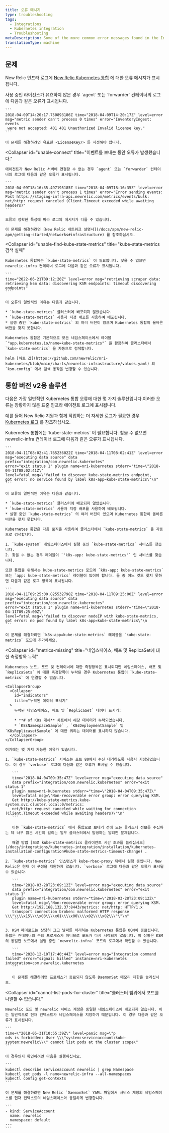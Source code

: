 ```yaml
---
title: 오류 메시지
type: troubleshooting
tags:
  - Integrations
  - Kubernetes integration
  - Troubleshooting
metaDescription: Some of the more common error messages found in the Infrastructure agent logs for New Relic Kubernetes integration.
translationType: machine
---
```


## 문제

New Relic 인프라 로그에 [New Relic Kubernetes 통합](/docs/integrations/host-integrations/host-integrations-list/kubernetes-monitoring-integration) 에 대한 오류 메시지가 표시됩니다.

<CollapserGroup>
  <Collapser
    id="invalid-license"
    title="유효하지 않은 New Relic 라이센스"
  >
    사용 중인 라이선스가 유효하지 않은 경우 `agent` 또는 `forwarder` 컨테이너의 로그에 다음과 같은 오류가 표시됩니다.

    ```
    2018-04-09T14:20:17.750893186Z time="2018-04-09T14:20:17Z" level=error 
    msg="metric sender can't process 0 times" error="InventoryIngest: events
     were not accepted: 401 401 Unauthorized Invalid license key."
    ```

    이 문제를 해결하려면 유효한 <LicenseKey/> 를 지정해야 합니다.
  </Collapser>

  <Collapser
    id="unable-connect"
    title="이벤트를 보내는 동안 오류가 발생했습니다."
  >
    에이전트가 New Relic 서버에 연결할 수 없는 경우 `agent` 또는 `forwarder` 컨테이너의 로그에 다음과 같은 오류가 표시됩니다.

    ```
    2018-04-09T18:16:35.497195185Z time="2018-04-09T18:16:35Z" level=error 
    msg="metric sender can't process 1 times" error="Error sending events: 
    Post https://staging-infra-api.newrelic.com/metrics/events/bulk: 
    net/http: request canceled (Client.Timeout exceeded while awaiting headers)"
    ```

    오류의 정확한 특성에 따라 로그의 메시지가 다를 수 있습니다.

    이 문제를 해결하려면 [New Relic 네트워크 설명서](/docs/apm/new-relic-apm/getting-started/networks#infrastructure) 를 참조하십시오.
  </Collapser>

  <Collapser
    id="unable-find-kube-state-metrics"
    title="kube-state-metrics 검색 실패"
  >
    Kubernetes 통합에는 `kube-state-metrics` 이 필요합니다. 찾을 수 없으면 newrelic-infra 컨테이너 로그에 다음과 같은 오류가 표시됩니다.

    ```
    time="2022-06-21T09:12:20Z" level=error msg="retrieving scraper data: retrieving ksm data: discovering KSM endpoints: timeout discovering endpoints"
    ```

    이 오류의 일반적인 이유는 다음과 같습니다.

    * `kube-state-metrics` 클러스터에 배포되지 않았습니다.
    * `kube-state-metrics` 사용자 지정 배포를 사용하여 배포됩니다.
    * 실행 중인 `kube-state-metrics` 의 여러 버전이 있으며 Kubernetes 통합이 올바른 버전을 찾지 못합니다.

    Kubernetes 통합은 기본적으로 모든 네임스페이스에서 레이블 `"app.kubernetes.io/name=kube-state-metrics"` 을 활용하여 클러스터에서 `kube-state-metrics` 을 자동으로 검색합니다.

    helm [차트 값](https://github.com/newrelic/nri-kubernetes/blob/main/charts/newrelic-infrastructure/values.yaml) 의 `ksm.config` 에서 검색 동작을 변경할 수 있습니다.
  </Collapser>
</CollapserGroup>

## 통합 버전 v2용 솔루션

다음은 가장 일반적인 Kubernetes 통합 오류에 대한 몇 가지 솔루션입니다.이러한 오류는 장황하지 않은 표준 인프라 에이전트 로그에 표시됩니다.

예를 들어 New Relic 지원과 함께 작업하는 더 자세한 로그가 필요한 경우 [Kubernetes 로그](/docs/kubernetes-pixie/kubernetes-integration/troubleshooting/get-logs-version/) 를 참조하십시오.

<CollapserGroup>
  <Collapser
    id="unable-find-kube-state-metrics-v2"
    title="kube-state-metrics 검색 실패"
  >
    Kubernetes 통합에는 `kube-state-metrics` 이 필요합니다. 찾을 수 없으면 newrelic-infra 컨테이너 로그에 다음과 같은 오류가 표시됩니다.

    ```
    2018-04-11T08:02:41.765236022Z time="2018-04-11T08:02:41Z" level=error 
    msg="executing data source" data prefix="integration/com.newrelic.kubernetes" 
    error="exit status 1" plugin name=nri-kubernetes stderr="time=\"2018-04-11T08:02:41Z\" 
    level=fatal msg=\"failed to discover kube-state-metrics endpoint, 
    got error: no service found by label k8s-app=kube-state-metrics\"\n"
    ```

    이 오류의 일반적인 이유는 다음과 같습니다.

    * `kube-state-metrics` 클러스터에 배포되지 않았습니다.
    * `kube-state-metrics` 사용자 지정 배포를 사용하여 배포됩니다.
    * 실행 중인 `kube-state-metrics` 의 여러 버전이 있으며 Kubernetes 통합이 올바른 버전을 찾지 못합니다.

    Kubernetes 통합은 다음 로직을 사용하여 클러스터에서 `kube-state-metrics` 을 자동으로 검색합니다.

    1. `kube-system` 네임스페이스에서 실행 중인 `kube-state-metrics` 서비스를 찾습니다.
    2. 찾을 수 없는 경우 레이블이 `"k8s-app: kube-state-metrics"` 인 서비스를 찾습니다.

    또한 통합을 위해서는 kube-state-metrics 포드에 `k8s-app: kube-state-metrics` 또는 `app: kube-state-metrics` 레이블이 있어야 합니다. 둘 중 어느 것도 찾지 못하면 다음과 같은 로그 항목이 표시됩니다.

    ```
    2018-04-11T09:25:00.825532798Z time="2018-04-11T09:25:00Z" level=error 
    msg="executing data source" data prefix="integration/com.newrelic.kubernetes" 
    error="exit status 1" plugin name=nri-kubernetes stderr="time=\"2018-04-11T09:25:00Z\" 
    level=fatal msg=\"failed to discover nodeIP with kube-state-metrics, 
    got error: no pod found by label k8s-app=kube-state-metrics\"\n
    ```

    이 문제를 해결하려면 `k8s-app=kube-state-metrics` 레이블을 `kube-state-metrics` 포드에 추가하세요.
  </Collapser>

  <Collapser
    id="metrics-missing"
    title="네임스페이스, 배포 및 ReplicaSet에 대한 측정항목 누락"
  >
    Kubernetes 노드, 포드 및 컨테이너에 대한 측정항목은 표시되지만 네임스페이스, 배포 및 `ReplicaSets` 에 대한 측정항목이 누락된 경우 Kubernetes 통합이 `kube-state-metrics` 에 연결할 수 없습니다.

    <CollapserGroup>
      <Collapser
        id="indicators"
        title="누락된 데이터 표시기"
      >
        누락된 네임스페이스, 배포 및 `ReplicaSet` 데이터 표시기:

        * **# of K8s 개체** 차트에서 해당 데이터가 누락되었습니다.
        * `K8sNamespaceSample` , `K8sDeploymentSample` 및 `K8sReplicasetSample` 에 대한 쿼리는 데이터를 표시하지 않습니다.
      </Collapser>
    </CollapserGroup>

    여기에는 몇 가지 가능한 이유가 있습니다.

    1. `kube-state-metrics` 서비스는 포트 80에서 수신 대기하도록 사용자 지정되었습니다. 이 경우 `verbose` 로그에 다음과 같은 오류가 표시될 수 있습니다.

       ```
       time="2018-04-04T09:35:47Z" level=error msg="executing data source" 
       data prefix="integration/com.newrelic.kubernetes" error="exit status 1" 
       plugin name=nri-kubernetes stderr="time=\"2018-04-04T09:35:47Z\" 
       level=fatal msg=\"Non-recoverable error group: error querying KSM. 
       Get http://kube-state-metrics.kube-system.svc.cluster.local:0/metrics: 
       net/http: request canceled while waiting for connection (Client.Timeout exceeded while awaiting headers)\"\n"
       ```

       이는 `kube-state-metrics` 에서 통합으로 보내기 전에 모든 클러스터 정보를 수집하는 데 너무 많은 시간이 걸리는 일부 클러스터에서 발생하는 알려진 문제입니다.

       해결 방법 [으로 kube-state-metrics 클라이언트 시간 초과를 늘리십시오](/docs/integrations/kubernetes-integration/installation/kubernetes-installation-configuration#kube-state-metrics-timeout-change) .

    2. `kube-state-metrics` 인스턴스가 kube-rbac-proxy 뒤에서 실행 중입니다. New Relic은 현재 이 구성을 지원하지 않습니다. `verbose` 로그에 다음과 같은 오류가 표시될 수 있습니다.

       ```
       time="2018-03-28T23:09:12Z" level=error msg="executing data source" 
       data prefix="integration/com.newrelic.kubernetes" error="exit status 1" 
       plugin name=nri-kubernetes stderr="time=\"2018-03-28T23:09:12Z\" 
       level=fatal msg=\"Non-recoverable error group: error querying KSM. 
       Get http://192.168.132.37:8443/metrics: net/http: HTTP/1.x 
       transport connection broken: malformed HTTP response \\\"\\\\x15\\\\x03\\\\x01\\\\x00\\\\x02\\\\x02\\\"\"\n"
       ```

    3. KSM 페이로드는 상당히 크고 날짜를 처리하는 Kubernetes 통합은 OOM이 종료됩니다. 통합은 컨테이너의 주요 프로세스가 아니므로 포드가 다시 시작되지 않습니다. 이 상황은 KSM의 동일한 노드에서 실행 중인 `newrelic-infra` 포드의 로그에서 확인할 수 있습니다.

       ```
       time="2020-12-10T17:40:44Z" level=error msg="Integration command failed" error="signal: killed" instance=nri-kubernetes integration=com.newrelic.kubernetes
       ```

       이 문제를 해결하려면 프로세스가 종료되지 않도록 DaemonSet 메모리 제한을 늘리십시오.
  </Collapser>

  <Collapser
    id="cannot-list-pods-for-cluster"
    title="클러스터 범위에서 포드를 나열할 수 없습니다."
  >
    Newrelic 포드 및 newrelic 서비스 계정은 동일한 네임스페이스에 배포되지 않습니다. 이는 일반적으로 현재 컨텍스트가 네임스페이스를 지정하기 때문입니다. 이 경우 다음과 같은 오류가 표시됩니다.

    ```
    time=\"2018-05-31T10:55:39Z\" level=panic msg=\"p
    ods is forbidden: User \\\"system:serviceaccount:kube-system:newrelic\\\" cannot list pods at the cluster scope\"
    ```

    이 경우인지 확인하려면 다음을 실행하십시오.

    ```
    kubectl describe serviceaccount newrelic | grep Namespace
    kubectl get pods -l name=newrelic-infra --all-namespaces
    kubectl config get-contexts
    ```

    이 문제를 해결하려면 New Relic `DaemonSet` YAML 파일에서 서비스 계정의 네임스페이스를 현재 컨텍스트의 네임스페이스와 동일하게 변경합니다.

    ```
    - kind: ServiceAccount
      name: newrelic
      namespace: default
    ---
    ```
  </Collapser>
</CollapserGroup>